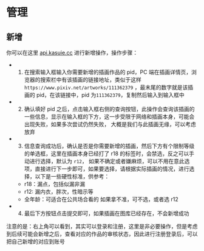 # 管理

## 新增

你可以在这里 [api.kasuie.cc](https://api.kasuie.cc) 进行新增操作，操作步骤：

- 1. 在搜索输入框输入你需要新增的插画作品的 pid，PC 端在插画详情页，浏览器的搜索栏中有该插画的链接地址，类似于这样`https://www.pixiv.net/artworks/111362379`
     ，最末尾的数字就是该插画的 pid，在该链接中，pid 为`111362379`，复制然后输入到输入框中

- 2. 确认填好 pid 之后，点击输入框右侧的查询按钮，此操作会查询该插画的一些信息，显示在输入框的下方，这一步受限于网络和插画本身，可能会出现失败，如果多次尝试仍然失败，
     大概是我们与此插画无缘，可以考虑放弃

- 3. 信息查询成功后，确认是否是你需要新增的插画，然后下方有个限制等级的单选框，这里在插画本身已经打了 r18 的标签时，会禁选，反之可以手动进行选择，默认为 `r12`，
     如果不确定或者嫌麻烦，可以不用在意此选项，直接进行下一步即可，如果要选择，请根据实际插画的情况，进行选择，以下是一些硬性标准，供参考：
  - r18：漏点，包括似漏非漏
  - r12: 漏内衣，胖次，性暗示等
  - 全年龄：可适合在公共场合看的
    如果拿不准，可不选，或者选 r12
- 4. 最后下方按钮点击提交即可，如果插画在图库已经存在，不会新增成功

注意的是：右上角可以看到，其实可以登录和注册，这里是非必要操作，但是考虑到后续可能会新增之后，查看对应的作品的审核状态，因此进行注册登录后，可以把自己新增的对应到账号
